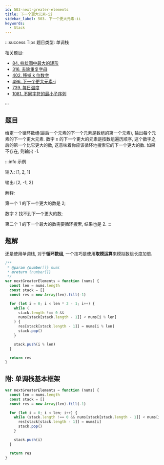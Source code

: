 ```yaml
---
id: 503-next-greater-elements
title: 下一个更大元素-ii
sidebar_label: 503. 下一个更大元素-ii
keywords:
  - Stack
---
```


:::success Tips
题目类型: 单调栈

相关题目:

- [84. 柱状图中最大的矩形](/leetcode/hard/84-largest-rectangle-area)
- [316. 去除重复字母](/leetcode/medium/316-remove-duplicate-letters)
- [402. 移掉 k 位数字](/leetcode/medium/402-remove-kdigits)
- [496. 下一个更大元素-i](/leetcode/easy/496-next-greater-element)
- [739. 每日温度](/leetcode/medium/739-daily-temperatures)
- [1081. 不同字符的最小子序列](/leetcode/medium/1081-smallest-subsequence)

:::

## 题目

给定一个循环数组(最后一个元素的下一个元素是数组的第一个元素), 输出每个元素的下一个更大元素. 数字 x 的下一个更大的元素是按数组遍历顺序, 这个数字之后的第一个比它更大的数, 这意味着你应该循环地搜索它的下一个更大的数. 如果不存在, 则输出 -1.

:::info 示例

输入: [1, 2, 1]

输出: [2, -1, 2]

解释:

第一个 1 的下一个更大的数是 2;

数字 2 找不到下一个更大的数;

第二个 1 的下一个最大的数需要循环搜索, 结果也是 2.
:::

## 题解

还是使用单调栈, 对于**循环数组**, 一个技巧是使用**取模运算**来模拟数组长度加倍.

```ts
/**
 * @param {number[]} nums
 * @return {number[]}
 */
var nextGreaterElements = function (nums) {
  const len = nums.length
  const stack = []
  const res = new Array(len).fill(-1)

  for (let i = 0; i < len * 2 - 1; i++) {
    while (
      stack.length !== 0 &&
      nums[stack[stack.length - 1]] < nums[i % len]
    ) {
      res[stack[stack.length - 1]] = nums[i % len]
      stack.pop()
    }

    stack.push(i % len)
  }

  return res
}
```

## 附: 单调栈基本框架

```ts
var nextGreaterElements = function (nums) {
  const len = nums.length
  const stack = []
  const res = new Array(len).fill(-1)

  for (let i = 0; i < len; i++) {
    while (stack.length !== 0 && nums[stack[stack.length - 1]] < nums[i]) {
      res[stack[stack.length - 1]] = nums[i]
      stack.pop()
    }

    stack.push(i)
  }

  return res
}
```
